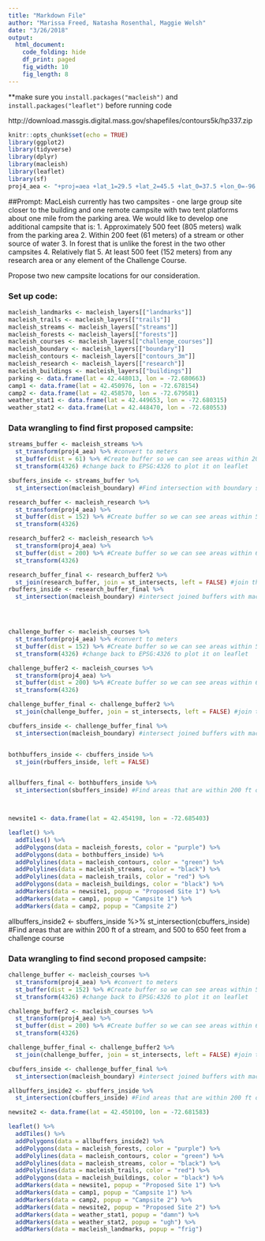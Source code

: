 ```yaml
---
title: "Markdown File"
author: "Marissa Freed, Natasha Rosenthal, Maggie Welsh"
date: "3/26/2018"
output: 
  html_document:
    code_folding: hide
    df_print: paged
    fig_width: 10
    fig_length: 8
---
```

**make sure you `install.packages("macleish")` and `install.packages("leaflet")` before running code

http://download.massgis.digital.mass.gov/shapefiles/contours5k/hp337.zip


```r
knitr::opts_chunk$set(echo = TRUE)
library(ggplot2)
library(tidyverse)
library(dplyr)
library(macleish)
library(leaflet)
library(sf)
proj4_aea <- "+proj=aea +lat_1=29.5 +lat_2=45.5 +lat_0=37.5 +lon_0=-96 +x_0=0 +y_0=0 +ellps=GRS80 +datum=NAD83 +units=m +no_defs"
```

##Prompt: 
MacLeish currently has two campsites - one large group site closer to the building and one remote campsite with two tent platforms about one mile from the parking area. We would like to develop one additional campsite that is:
  1. Approximately 500 feet (805 meters) walk from the parking area
  2. Within 200 feet (61 meters) of a stream or other source of water
  3. In forest that is unlike the forest in the two other campsites 
  4. Relatively flat
  5. At least 500 feet (152 meters) from any research area or any element of the Challenge Course. 

Propose two new campsite locations for our consideration.

### Set up code:
```r
macleish_landmarks <- macleish_layers[["landmarks"]]
macleish_trails <- macleish_layers[["trails"]]
macleish_streams <- macleish_layers[["streams"]]
macleish_forests <- macleish_layers[["forests"]]
macleish_courses <- macleish_layers[["challenge_courses"]]
macleish_boundary <- macleish_layers[["boundary"]]
macleish_contours <- macleish_layers[["contours_3m"]]
macleish_research <- macleish_layers[["research"]]
macleish_buildings <- macleish_layers[["buildings"]]
parking <- data.frame(lat = 42.448013, lon = -72.680663)
camp1 <- data.frame(lat = 42.450976, lon = -72.678154)
camp2 <- data.frame(lat = 42.458570, lon = -72.679581)
weather_stat1 <- data.frame(lat = 42.449653, lon = -72.680315)
weather_stat2 <- data.frame(Lat = 42.448470, lon = -72.680553)
```

### Data wrangling to find first proposed campsite:
```r
streams_buffer <- macleish_streams %>%
  st_transform(proj4_aea) %>% #convert to meters
  st_buffer(dist = 61) %>% #Create buffer so we can see areas within 200 feet (61 meters) of a stream
  st_transform(4326) #change back to EPSG:4326 to plot it on leaflet

sbuffers_inside <- streams_buffer %>%
  st_intersection(macleish_boundary) #Find intersection with boundary so we are only looking at possible areas within Macleish

research_buffer <- macleish_research %>%
  st_transform(proj4_aea) %>%
  st_buffer(dist = 152) %>% #Create buffer so we can see areas within 500 feet (152 meters) of a research area
  st_transform(4326)

research_buffer2 <- macleish_research %>%
  st_transform(proj4_aea) %>%
  st_buffer(dist = 200) %>% #Create buffer so we can see areas within 650 feet (200 meters) of a research area
  st_transform(4326)

research_buffer_final <- research_buffer2 %>%
  st_join(research_buffer, join = st_intersects, left = FALSE) #join the buffers 500 and 650 feet from a research area so that we get areas at least 500 feet from a research area, and at most 650 feet from a research area.
rbuffers_inside <- research_buffer_final %>%
  st_intersection(macleish_boundary) #intersect joined buffers with macleish boundary so we only look at areas within Macleish.




challenge_buffer <- macleish_courses %>%
  st_transform(proj4_aea) %>% #convert to meters
  st_buffer(dist = 152) %>% #Create buffer so we can see areas within 500 feet (152 meters) of a challenge course
  st_transform(4326) #change back to EPSG:4326 to plot it on leaflet

challenge_buffer2 <- macleish_courses %>%
  st_transform(proj4_aea) %>%
  st_buffer(dist = 200) %>% #Create buffer so we can see areas within 650 feet (200 meters) of a challenge course
  st_transform(4326)

challenge_buffer_final <- challenge_buffer2 %>%
  st_join(challenge_buffer, join = st_intersects, left = FALSE) #join the buffers 500 and 650 feet from a challenge course so that we get areas at least 500 feet from a research area, and at most 650 feet from a research area.

cbuffers_inside <- challenge_buffer_final %>%
  st_intersection(macleish_boundary) #intersect joined buffers with macleish boundary so we only look at possible areas inside.


bothbuffers_inside <- cbuffers_inside %>%
  st_join(rbuffers_inside, left = FALSE)


allbuffers_final <- bothbuffers_inside %>%
  st_intersection(sbuffers_inside) #Find areas that are within 200 ft of a stream, and 500 to 650 feet from a research area and challenge course



newsite1 <- data.frame(lat = 42.454198, lon = -72.685403)

leaflet() %>%
  addTiles() %>%
  addPolygons(data = macleish_forests, color = "purple") %>%
  addPolygons(data = bothbuffers_inside) %>%
  addPolylines(data = macleish_contours, color = "green") %>%
  addPolylines(data = macleish_streams, color = "black") %>%
  addPolylines(data = macleish_trails, color = "red") %>%
  addPolygons(data = macleish_buildings, color = "black") %>%
  addMarkers(data = newsite1, popup = "Proposed Site 1") %>%
  addMarkers(data = camp1, popup = "Campsite 1") %>%
  addMarkers(data = camp2, popup = "Campsite 2")

```


allbuffers_inside2 <- sbuffers_inside %>%
  st_intersection(cbuffers_inside) #Find areas that are within 200 ft of a stream, and 500 to 650 feet from a challenge course

### Data wrangling to find second proposed campsite:
```r
challenge_buffer <- macleish_courses %>%
  st_transform(proj4_aea) %>% #convert to meters
  st_buffer(dist = 152) %>% #Create buffer so we can see areas within 500 feet (152 meters) of a challenge course
  st_transform(4326) #change back to EPSG:4326 to plot it on leaflet

challenge_buffer2 <- macleish_courses %>%
  st_transform(proj4_aea) %>%
  st_buffer(dist = 200) %>% #Create buffer so we can see areas within 650 feet (200 meters) of a challenge course
  st_transform(4326)

challenge_buffer_final <- challenge_buffer2 %>%
  st_join(challenge_buffer, join = st_intersects, left = FALSE) #join the buffers 500 and 650 feet from a challenge course so that we get areas at least 500 feet from a research area, and at most 650 feet from a research area.

cbuffers_inside <- challenge_buffer_final %>%
  st_intersection(macleish_boundary) #intersect joined buffers with macleish boundary so we only look at possible areas inside.

allbuffers_inside2 <- sbuffers_inside %>%
  st_intersection(cbuffers_inside) #Find areas that are within 200 ft of a stream, and 500 to 650 feet from a challenge course

newsite2 <- data.frame(lat = 42.450100, lon = -72.681583)

leaflet() %>%
  addTiles() %>%
  addPolygons(data = allbuffers_inside2) %>%
  addPolygons(data = macleish_forests, color = "purple") %>%
  addPolylines(data = macleish_contours, color = "green") %>%
  addPolylines(data = macleish_streams, color = "black") %>%
  addPolylines(data = macleish_trails, color = "red") %>%
  addPolygons(data = macleish_buildings, color = "black") %>%
  addMarkers(data = newsite1, popup = "Proposed Site 1") %>%
  addMarkers(data = camp1, popup = "Campsite 1") %>%
  addMarkers(data = camp2, popup = "Campsite 2") %>%
  addMarkers(data = newsite2, popup = "Proposed Site 2") %>%
  addMarkers(data = weather_stat1, popup = "damn") %>%
  addMarkers(data = weather_stat2, popup = "ugh") %>%
  addMarkers(data = macleish_landmarks, popup = "frig")
```









